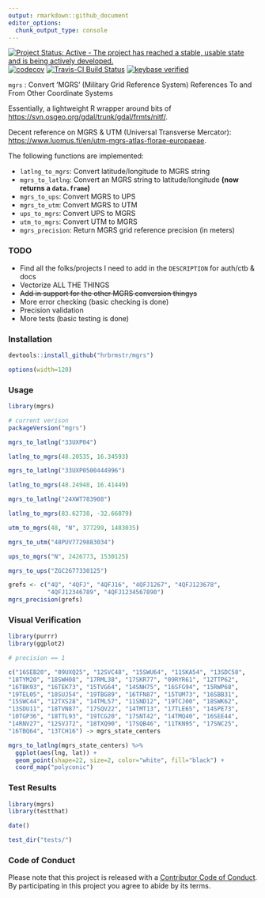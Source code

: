 ```yaml
---
output: rmarkdown::github_document
editor_options: 
  chunk_output_type: console
---
```

[![Project Status: Active - The project has reached a stable, usable state and is being actively developed.](http://www.repostatus.org/badges/0.1.0/active.svg)](http://www.repostatus.org/#active) 
[![codecov](https://codecov.io/gh/hrbrmstr/mgrs/branch/master/graph/badge.svg)](https://codecov.io/gh/hrbrmstr/mgrs)
[![Travis-CI Build Status](https://travis-ci.org/hrbrmstr/mgrs.svg?branch=master)](https://travis-ci.org/hrbrmstr/mgrs)
[![keybase verified](https://img.shields.io/badge/keybase-verified-brightgreen.svg)](https://gist.github.com/hrbrmstr/be2f2c14fd78cac24697)

`mgrs` : Convert 'MGRS' (Military Grid Reference System) References To and From Other Coordinate Systems

Essentially, a lightweight R wrapper around bits of <https://svn.osgeo.org/gdal/trunk/gdal/frmts/nitf/>.

Decent reference on MGRS & UTM (Universal Transverse Mercator): <https://www.luomus.fi/en/utm-mgrs-atlas-florae-europaeae>.

The following functions are implemented:

- `latlng_to_mgrs`:	Convert latitude/longitude to MGRS string 
- `mgrs_to_latlng`:	Convert an MGRS string to latitude/longitude **(now returns a `data.frame`)**
- `mgrs_to_ups`:	Convert MGRS to UPS
- `mgrs_to_utm`:	Convert MGRS to UTM
- `ups_to_mgrs`:	Convert UPS to MGRS
- `utm_to_mgrs`:	Convert UTM to MGRS
- `mgrs_precision`: Return MGRS grid reference precision (in meters)

### TODO

- Find all the folks/projects I need to add in the `DESCRIPTION` for auth/ctb & docs
- Vectorize ALL THE THINGS
- <strike>Add in support for the other MGRS conversion thingys</strike>
- More error checking (basic checking is done)
- Precision validation
- More tests (basic testing is done)

### Installation

```r
devtools::install_github("hrbrmstr/mgrs")
```

```r
options(width=120)
```

### Usage

```r
library(mgrs)

# current verison
packageVersion("mgrs")

mgrs_to_latlng("33UXP04")

latlng_to_mgrs(48.20535, 16.34593)

mgrs_to_latlng("33UXP0500444996")

latlng_to_mgrs(48.24948, 16.41449)

mgrs_to_latlng("24XWT783908")

latlng_to_mgrs(83.62738, -32.66879)

utm_to_mgrs(48, "N", 377299, 1483035)

mgrs_to_utm("48PUV7729883034")

ups_to_mgrs("N", 2426773, 1530125)

mgrs_to_ups("ZGC2677330125")

grefs <- c("4Q", "4QFJ", "4QFJ16", "4QFJ1267", "4QFJ123678",
           "4QFJ12346789", "4QFJ1234567890")
mgrs_precision(grefs)
```

### Visual Verification

```r
library(purrr)
library(ggplot2)

# precision == 1

c("16SEB20", "09UXQ25", "12SVC48", "15SWU64", "11SKA54", "13SDC58", 
"18TYM20", "18SWH08", "17RML38", "17SKR77", "09RYR61", "12TTP62", 
"16TBK93", "16TEK73", "15TVG64", "14SNH75", "16SFG94", "15RWP68", 
"19TEL05", "18SUJ54", "19TBG89", "16TFN87", "15TUM73", "16SBB31", 
"15SWC44", "12TXS28", "14TML57", "11SND12", "19TCJ00", "18SWK62", 
"13SDU11", "18TVN87", "17SQV22", "14TMT13", "17TLE65", "14SPE73", 
"10TGP36", "18TTL93", "19TCG20", "17SNT42", "14TMQ40", "16SEE44", 
"14RNV27", "12SVJ72", "18TXQ90", "17SQB46", "11TKN95", "17SNC25", 
"16TBQ64", "13TCH16") -> mgrs_state_centers

mgrs_to_latlng(mgrs_state_centers) %>% 
  ggplot(aes(lng, lat)) +
  geom_point(shape=22, size=2, color="white", fill="black") +
  coord_map("polyconic")
```

### Test Results

```r
library(mgrs)
library(testthat)

date()

test_dir("tests/")
```

### Code of Conduct

Please note that this project is released with a [Contributor Code of Conduct](CONDUCT.md). By participating in this project you agree to abide by its terms.